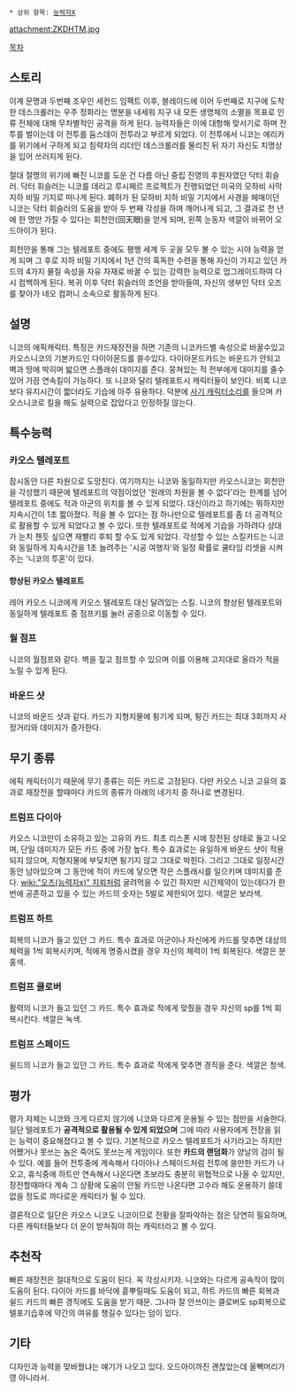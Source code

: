  * 상위 항목: [[능력자X]]

attachment:ZKDHTM.jpg

[[목차]]

== 스토리 ==
이계 문명과 두번째 조우인 세컨드 임팩트 이후, 블레이드에 이어 두번째로 지구에 도착한 데스크롤러는 우주 정화라는 명분을 내세워 지구 내 모든 생명체의 소멸을 목표로 인류 전체에 대해 무차별적인 공격을 하게 된다. 능력자들은 이에 대항해 맞서기로 하며 전투를 벌이는데 이 전투를 둠스데이 전투라고 부르게 되었다. 이 전투에서 니코는 에리카를 위기에서 구하게 되고 침략자의 리더인 데스크롤러를 물리친 뒤 자기 자신도 치명상을 입어 쓰러지게 된다. 

절대 절명의 위기에 빠진 니코를 도운 건 다름 아닌 중립 진영의 후원자였던 닥터 휘슬러. 닥터 휘슬러는 니코를 데리고 루시페르 프로젝트가 진행되었던 미국의 모하비 사막 지하 비밀 기지로 떠나게 된다. 폐허가 된 모하비 지하 비밀 기지에서 사경을 헤매이던 니코는 닥터 휘슬러의 도움을 받아 두 번째 각성을 하며 깨어나게 되고,  그 결과로 천 년에 한 명만 가질 수 있다는 회천안(回天眼)을 얻게 되며, 왼쪽 눈동자 색깔이 바뀌어 오드아이가 된다. 

회천안을 통해 그는 텔레포트 중에도 평행 세계 두 곳을 모두 볼 수 있는 시야 능력을 얻게 되며 그 후로 지하 비밀 기지에서 1년 간의 혹독한 수련을 통해 자신이 가지고 있던 카드의 4가지 물질 속성을 자유 자재로 바꿀 수 있는 강력한 능력으로 업그레이드하여 다시 컴백하게 된다. 복귀 이후 닥터 휘슬러의 조언을 받아들여, 자신의 생부인 닥터 오즈를 찾아가 네오 컴퍼니 소속으로 활동하게 된다.


== 설명 ==
니코의 에픽캐릭터. 특징은 카드재장전을 하면 기존의 니코카드별 속성으로 바꿀수있고 카오스니코의 기본카드인 다이아몬드를 쓸수있다. 다이아몬드카드는 바운드가 안되고 벽과 땅에 박히며 밟으면 스플래쉬 대미지를 준다. 뭉쳐있는 적 전부에게 대미지를 줄수있어 가끔 연속킬이 가능하다. 또 니코와 달리 텔레포트시 캐릭터들이 보인다. 비록 니코보다 유지시간이 짧더라도 기습에 아주 유용하다. 덕분에 [[사기 캐릭터]]소리를 들으며 카오스니코로 킬을 해도 실력으로 잡았다고 인정하질 않는다.

== 특수능력 ==
=== 카오스 텔레포트 ===
잠시동안 다른 차원으로 도망친다. 여기까지는 니코와 동일하지만 카오스니코는 회천안을 각성했기 때문에 텔레포트의 약점이었던 '원래의 차원을 볼 수 없다'라는 한계를 넘어 텔레포트 중에도 적과 아군의 위치를 볼 수 있게 되었다. 대신이라고 하기에는 뭐하지만 지속시간이 1초 짧아졌다. 적을 볼 수 있다는 점 하나만으로 텔레포트를 좀 더 공격적으로 활용할 수 있게 되었다고 볼 수 있다. 또한 텔레포트로 적에게 기습을 가하려다 상대가 눈치 챈듯 싶으면 재빨리 후퇴 할 수도 있게 되었다.
각성할 수 있는 스킬카드는 니코와 동일하게 지속시간을 1초 늘려주는 '시공 여행자'와 일정 확률로 쿨타임 리셋을 시켜주는 '니코의 투혼'이 있다.

==== 향상된 카오스 텔레포트 ====
레어 카오스 니코에게 카오스 텔레포트 대신 달려있는 스킬. 니코의 향상된 텔레포트와 동일하게 텔레포트 중 점프키를 눌러 공중으로 이동할 수 있다. 

=== 월 점프 ===
니코의 월점프와 같다. 벽을 짚고 점프할 수 있으며 이를 이용해 고지대로 올라가 적을 노릴 수 있게 된다.

=== 바운드 샷 ===
니코의 바운드 샷과 같다. 카드가 지형지물에 튕기게 되며, 튕긴 카드는 최대 3회까지 사정거리와 데미지가 증가한다.

== 무기 종류 ==

에픽 캐릭터이기 때문에 무기 종류는 히든 카드로 고정된다. 다만 카오스 니코 고유의 효과로 재장전을 할때마다 카드의 종류가 아래의 네가지 중 하나로 변경된다.

=== 트럼프 다이아 ===
카오스 니코만이 소유하고 있는 고유의 카드. 최초 리스폰 시에 장전된 상태로 들고 나오며, 단일 데미지가 모든 카드 중에 가장 높다. 특수 효과로는 유일하게 바운드 샷이 적용되지 않으며, 지형지물에 부딪치면 튕기지 않고 그대로 박힌다. 그리고 그대로 일정시간 동안 남아있으며 그 동안에 적이 카드에 닿으면 작은 스플래시를 일으키며 데미지를 준다. [[wiki:"오즈(능력자x)" 지뢰]]처럼 굴려먹을 수 있긴 하지만 시간제약이 있는데다가 한번에 공존하고 있을 수 있는 카드의 숫자는 5발로 제한되어 있다. 색깔은 보라색.

=== 트럼프 하트 ===
회복의 니코가 들고 있던 그 카드. 특수 효과로 아군이나 자신에게 카드를 맞추면 대상의 체력을 1씩 회복시키며, 적에게 명중시켰을 경우 자신의 체력이 1씩 회복된다. 색깔은 분홍색.

=== 트럼프 클로버 ===
활력의 니코가 들고 있던 그 카드. 특수 효과로 적에게 맞췄을 경우 자신의 sp를 1씩 회복시킨다. 색깔은 녹색.

=== 트럼프 스페이드 ===
쉴드의 니코가 들고 있던 그 카드. 특수 효과로 적에게 맞추면 경직을 준다. 색깔은 청색.

== 평가 ==
평가 자체는 니코와 크게 다르지 않기에 니코와 다르게 운용될 수 있는 점만을 서술한다. 일단 텔레포트가 '''공격적으로 활용될 수 있게 되었으며''' 그에 따라 사용자에게 전장을 읽는 능력이 중요해졌다고 볼 수 있다. 기본적으로 카오스 텔레포트가 사기라고는 하지만 어쨌거나 못쓰는 놈은 죽어도 못쓰는게 게임이다. 또한 '''카드의 랜덤화'''가 양날의 검이 될 수 있다. 예를 들어 전투중에 계속해서 다이아나 스페이드처럼 전투에 쓸만한 카드가 나오고, 휴식중에 하트만 연속해서 나온다면 초보라도 충분히 위협적으로 나올 수 있지만, 장전할때마다 계속 그 상황에 도움이 안될 카드만 나온다면 고수라 해도 운용하기 쓸데없을 정도로 까다로운 캐릭터가 될 수 있다.

결론적으로 일단은 카오스 니코도 니코이므로 전황을 잘파악하는 점은 당연히 필요하며, 다른 캐릭터들보다 더 운이 받쳐줘야 하는 캐릭터라고 볼 수 있다.

== 추천작 ==
빠른 재장전은 절대적으로 도움이 된다. 꼭 각성시키자. 니코와는 다르게 공속작이 많이 도움이 된다. 다이아 카드를 바닥에 흩뿌릴때도 도움이 되고, 하트 카드의 빠른 회복과 쉴드 카드의 빠른 경직에도 도움을 받기 때문. 그나마 잘 안쓰이는 클로버도 sp회복으로 텔포기습후에 약간의 여유를 챙길수 있다는 덤이 있다.

== 기타 ==
디자인과 능력을 맞바꿨냐는 얘기가 나오고 있다. 오드아이까진 괜찮았는데 올빽머리가 영 아니라서.
